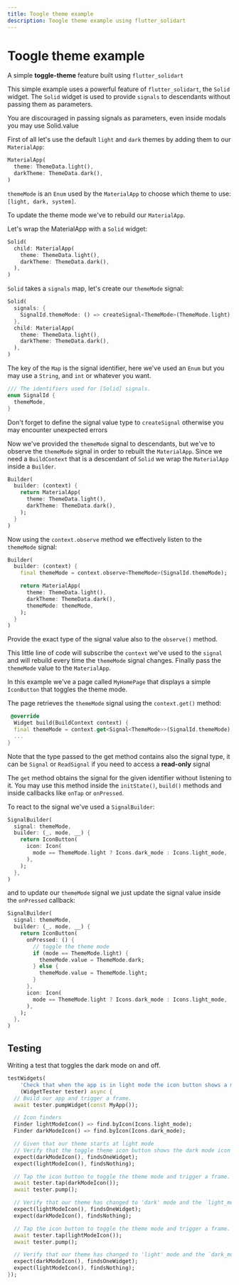 ```yaml
---
title: Toogle theme example
description: Toogle theme example using flutter_solidart
---
```


# Toogle theme example

A simple __toggle-theme__ feature built using `flutter_solidart`

<Zapp id="zk9s063jl9t0" />

This simple example uses a powerful feature of `flutter_solidart`, the `Solid` widget.
The `Solid` widget is used to provide `signals` to descendants without passing them as parameters.

<Warning>You are discouraged in passing signals as parameters, even inside modals you may use Solid.value</Warning>

First of all let's use the default `light` and `dark` themes by adding them to our `MaterialApp`:
```dart
MaterialApp(
  theme: ThemeData.light(),
  darkTheme: ThemeData.dark(),
)
```

`themeMode` is an `Enum` used by the `MaterialApp` to choose which theme to use: `[light, dark, system]`.

To update the theme mode we've to rebuild our `MaterialApp`.

Let's wrap the MaterialApp with a `Solid` widget:
```dart
Solid(
  child: MaterialApp(
    theme: ThemeData.light(),
    darkTheme: ThemeData.dark(),
  ),
)
```

`Solid` takes a `signals` map, let's create our `themeMode` signal:
```dart
Solid(
  signals: {
    SignalId.themeMode: () => createSignal<ThemeMode>(ThemeMode.light),
  },
  child: MaterialApp(
    theme: ThemeData.light(),
    darkTheme: ThemeData.dark(),
  ),
)
```

The key of the `Map` is the signal identifier, here we've used an `Enum` but you may use a `String`, and `int` or whatever you want.
```dart
/// The identifiers used for [Solid] signals.
enum SignalId {
  themeMode,
}
```

<Warning>Don't forget to define the signal value type to `createSignal` otherwise you may encounter unexpected errors</Warning>

Now we've provided the `themeMode` signal to descendants, but we've to observe the `themeMode` signal in order to rebuilt the `MaterialApp`.
Since we need a `BuildContext` that is a descendant of `Solid` we wrap the `MaterialApp` inside a `Builder`.

```dart
Builder(
  builder: (context) {
    return MaterialApp(
      theme: ThemeData.light(),
      darkTheme: ThemeData.dark(),
    );
  }
)
```

Now using the `context.observe` method we effectively listen to the `themeMode` signal:
```dart
Builder(
  builder: (context) {
    final themeMode = context.observe<ThemeMode>(SignalId.themeMode);

    return MaterialApp(
      theme: ThemeData.light(),
      darkTheme: ThemeData.dark(),
      themeMode: themeMode,
    );
  }
)
```

Provide the exact type of the signal value also to the `observe()` method. 

This little line of code will subscribe the `context` we've used to the `signal` and will rebuild every time the `themeMode` signal changes.
Finally pass the `themeMode` value to the `MaterialApp`.

In this example we've a page called `MyHomePage` that displays a simple `IconButton` that toggles the theme mode.

The page retrieves the `themeMode` signal using the `context.get()` method:
```dart
 @override
  Widget build(BuildContext context) {
  final themeMode = context.get<Signal<ThemeMode>>(SignalId.themeMode);
  ...
}
```

<Info>Note that the type passed to the get method contains also the signal type, it can be `Signal` or `ReadSignal` if you need to access a __read-only__ signal</Info>

The `get` method obtains the signal for the given identifier without listening to it. You may use this method inside the `initState()`, `build()` methods and inside callbacks like `onTap` or `onPressed`. 

To react to the signal we've used a `SignalBuilder`:
```dart
SignalBuilder(
  signal: themeMode,
  builder: (_, mode, __) {
    return IconButton(
      icon: Icon(
        mode == ThemeMode.light ? Icons.dark_mode : Icons.light_mode,
      ),
    );
  },
)
```

and to update our `themeMode` signal we just update the signal value inside the `onPressed` callback:
```dart
SignalBuilder(
  signal: themeMode,
  builder: (_, mode, __) {
    return IconButton(
      onPressed: () {
        // toggle the theme mode
        if (mode == ThemeMode.light) {
          themeMode.value = ThemeMode.dark;
        } else {
          themeMode.value = ThemeMode.light;
        }
      },
      icon: Icon(
        mode == ThemeMode.light ? Icons.dark_mode : Icons.light_mode,
      ),
    );
  },
)
```

## Testing

Writing a test that toggles the dark mode on and off.

```dart
testWidgets(
    'Check that when the app is in light mode the icon button shows a moon, while in dark mode it shows a sun',
    (WidgetTester tester) async {
  // Build our app and trigger a frame.
  await tester.pumpWidget(const MyApp());

  // Icon finders
  Finder lightModeIcon() => find.byIcon(Icons.light_mode);
  Finder darkModeIcon() => find.byIcon(Icons.dark_mode);

  // Given that our theme starts at light mode
  // Verify that the toggle theme icon button shows the dark mode icon
  expect(darkModeIcon(), findsOneWidget);
  expect(lightModeIcon(), findsNothing);

  // Tap the icon button to toggle the theme mode and trigger a frame.
  await tester.tap(darkModeIcon());
  await tester.pump();

  // Verify that our theme has changed to 'dark' mode and the `light_mode` icon should be shown
  expect(lightModeIcon(), findsOneWidget);
  expect(darkModeIcon(), findsNothing);

  // Tap the icon button to toggle the theme mode and trigger a frame.
  await tester.tap(lightModeIcon());
  await tester.pump();

  // Verify that our theme has changed to 'light' mode and the `dark_mode` icon should be shown
  expect(darkModeIcon(), findsOneWidget);
  expect(lightModeIcon(), findsNothing);
});
```
